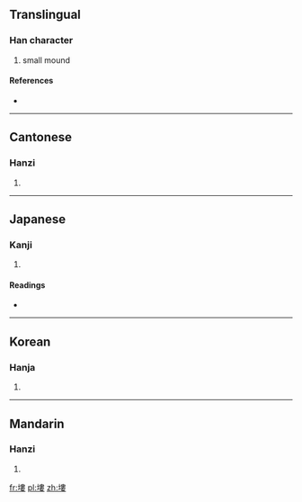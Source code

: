 ==Translingual==

===Han character===
{{Han char|rn=32|rad=土|as=11|sn=14|four=4514<sub>4</sub>|canj=土中中女 (GLLV)}}

# small mound

====References====
* {{Han ref|kx=0237.110|dkj=05403|dj=0475.180|hdz=10480.040|uh=587F|ud=22655|bh=E15C|bd=57692}}

----

==Cantonese==

===Hanzi===
{{yue-hanzi|jyut=|y=lau5}}

# {{defn|lang=yue|sort=土11}}

----

==Japanese==

===Kanji===
{{ja-kanji|grade=|rs=土11}}

# {{defn|lang=ja|sort=土11}}

====Readings====
* {{ja-readings|on=[[ろう]] (rō), [[る]] (ru)|kun=[[つち]] (tsuchi), [[つか]] (tsuka)}}

----

==Korean==

===Hanja===
{{ko-hanja|hangeul=루>누|eumhun=|rv=ru>nu|mr=ru>nu|y=lwu>nwu}}

# {{defn|lang=ko|sort=土11}}

----

==Mandarin==

===Hanzi===
{{cmn-hanzi|pin=[[lǒu]] ([[lou3]])|wg=lou<sup>3</sup>}}

# {{defn|lang=cmn|sort=土11}}

[[fr:塿]]
[[pl:塿]]
[[zh:塿]]